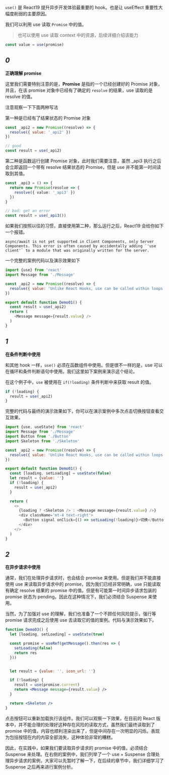 
`use()` 是 React19 提升异步开发体验最重要的 hook。也是让 useEffect 重要性大幅度削弱的主要原因。

我们可以利用 use 读取 `Promise` 中的值。

> 也可以使用 use 读取 context 中的资源，后续详细介绍该能力

```ts
const value = use(promise)
```


## *0*
**正确理解 promise**

这里我们需要特别注意的是，**Promise** 是指的一个已经创建好的 Promise 对象，并且，在该 promise 对象中已经有了确定的 `resolve` 的结果，use 读取的是 resolve 的值。

注意观察一下下面两种写法

第一种是已经有了结果状态的 Promise 对象

```js
const _api2 = new Promise((resolve) => {
  resolve({ value: '_api2' })
})

// good
const result = use(_api2)
```

第二种是函数运行创建 Promise 对象，此时我们需要注意，虽然 _api3 执行之后会立即返回一个带有 resolve 结果状态的 Promise，但是 use 并不能第一时间读取到其值。

```ts
const _api3 = () => {
  return new Promise(resolve => {
    resolve({ value: '_api3' })
  })
}

// bad: get an error
const result = use(_api3())
```

如果我们按照以往的习惯，直接使用第二种，那么运行之后，React19 会给你如下一个报错。

~~~error
async/await is not yet supported in Client Components, only Server Components. This error is often caused by accidentally adding `'use client'` to a module that was originally written for the server.
~~~

一个完整的案例代码以及演示效果如下

```js
import {use} from 'react'
import Message from './Message'

const _api2 = new Promise((resolve) => {
  resolve({ value: 'Unlike React Hooks, use can be called within loops and conditional statements like if. Like React Hooks, the function that calls use must be a Component or Hook.' })
})

export default function Demo01() {
  const result = use(_api2)
  return (
    <Message message={result.value} />
  )
}
```

<Cardruntime>
  <Demo01 />
</Cardruntime>


## *1*
**在条件判断中使用**

和其他 hook 一样，`use()` 必须在函数组件中使用。但是很不一样的是，use 可以在循环和条件判断语句中使用。我们这里如下案例来演示这个结论。

在这个例子中，`use` 被使用在 `if(!loading)` 条件判断中来获取 result 的值。

```js
if (!loading) {
  result = use(_api2)
}
```

完整的代码与最终的演示效果如下，你可以在演示案例中多次点击切换按钮查看交互效果。

```js
import {use, useState} from 'react'
import Message from './Message'
import Button from './Button'
import Skeleton from './Skeleton'

const _api2 = new Promise((resolve) => {
  resolve({ value: 'Unlike React Hooks, use can be called within loops and conditional statements like if. Like React Hooks, the function that calls use must be a Component or Hook.' })
})

export default function Demo01() {
  const [loading, setLoading] = useState(false)
  let result = {value: ''}
  if (!loading) {
    result = use(_api2)
  }

  return (
    <>
      {loading ? <Skeleton /> : <Message message={result.value} />}
      <div className='mt-4 text-right'>
        <Button signal onClick={() => setLoading(!loading)}>切换</Button>
      </div>
    </>
  )
}
```

<Cardruntime>
  <Demo02 />
</Cardruntime>

## *2*
**在异步请求中使用**

通常，我们在处理异步请求时，也会结合 promise 来使用。但是我们并不能直接使用 use 来读取异步请求中的 promise，因为我们已经非常明确，use 只能读取有确定 resolve 结果的 promise 中的值。但是有可能第一时间异步请求包装的 promise 状态为 pending。因此在这种情况下，我们必须结合 Suspense 来使用。

当然，为了加强对 use 的理解，我们也准备了一个不顾任何风险提示，强行等 promise 请求完成之后使用 use 去读取它的值的案例。代码与演示效果如下。


```jsx
function Demo03() {
  let [loading, setLoading] = useState(true)

  const promise = useRef(getMessage().then(res => {
    setLoading(false)
    return res
  }))


  let result = {value: '', icon_url: ''}

  if (!loading) {
    result = use(promise.current)
    return <Message message={result.value} />
  }

  return <Skeleton />
}
```

<Cardruntime reload>
  <Demo03 />
</Cardruntime>

点击按钮可以重新加载执行该组件。我们可以观察一下效果，在目前的 React 版本中，并不能合理的处理好这种存在风险的读取方式，虽然我们最终读取到了 promise 中的值，内容也顺利渲染出来了，但是中间存在一次明显的闪烁。表现为包括按钮在内的内容全部消失，这种体验非常的糟糕。

因此，在实践中，如果我们要读取异步请求的 promise 中的值，必须结合 Suspense 来处理。在右侧的案例中，我们列举了一个 use + Suspense 合理处理异步请求的案例，大家可以先暂时了解一下，在后续的章节中，我们详细学习了 Suspense 之后再来进行案例分析。

